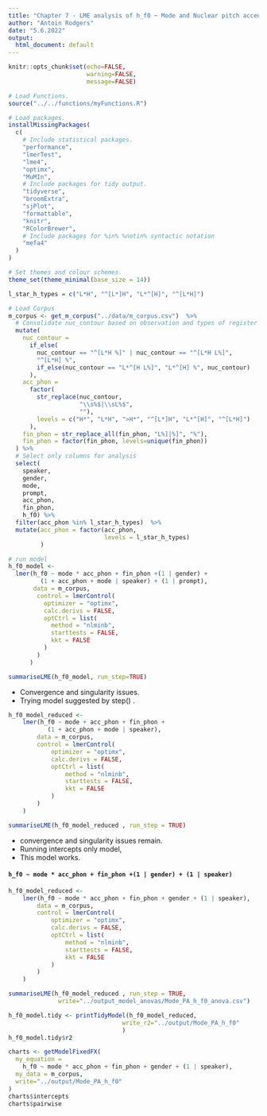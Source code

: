 ```yaml
---
title: "Chapter 7 - LME analysis of h_f0 ~ Mode and Nuclear pitch accents: "
author: "Antoin Rodgers"
date: "5.6.2022"
output:
  html_document: default
---
```


```r
knitr::opts_chunk$set(echo=FALSE,
                      warning=FALSE,
                      message=FALSE)

# Load Functions.
source("../../functions/myFunctions.R") 

# Load packages.
installMissingPackages(
  c(
    # Include statistical packages.
    "performance",
    "lmerTest",
    "lme4",
    "optimx",
    "MuMIn",
    # Include packages for tidy output.
    "tidyverse",
    "broomExtra",
    "sjPlot",
    "formattable",
    "knitr",
    "RColorBrewer",
    # Include packages for %in% %notin% syntactic notation
    "mefa4"
  )
)

# Set themes and colour schemes.
theme_set(theme_minimal(base_size = 14))

```


```r
l_star_h_types = c("L*H", "^[L*]H", "L*^[H]", "^[L*H]")

# Load Corpus
m_corpus <- get_m_corpus("../data/m_corpus.csv")  %>%
  # Consolidate nuc_contour based on observation and types of register shift.
  mutate(
    nuc_contour =
      if_else(
        nuc_contour == "^[L*H %]" | nuc_contour == "^[L*H L%]",
        "^[L*H] %",
        if_else(nuc_contour == "L*^[H L%]", "L*^[H] %", nuc_contour)
      ),
    acc_phon =
      factor(
        str_replace(nuc_contour,
                    "\\s%$|\\sL%$",
                    ""),
        levels = c("H*", "L*H", ">H*", "^[L*]H", "L*^[H]", "^[L*H]")
      ),
    fin_phon = str_replace_all(fin_phon, "L%]|%]", "%"),
    fin_phon = factor(fin_phon, levels=unique(fin_phon))
  ) %>%
  # Select only columns for analysis
  select(
    speaker,
    gender,
    mode,
    prompt,
    acc_phon,
    fin_phon,
    h_f0) %>% 
  filter(acc_phon %in% l_star_h_types)  %>% 
  mutate(acc_phon = factor(acc_phon,
                           levels = l_star_h_types)
         )
```

```r

# run model
h_f0_model <-
  lmer(h_f0 ~ mode * acc_phon + fin_phon +(1 | gender) +
         (1 + acc_phon + mode | speaker) + (1 | prompt),
       data = m_corpus,
        control = lmerControl(
          optimizer = "optimx",
          calc.derivs = FALSE,
          optCtrl = list(
            method = "nlminb",
            starttests = FALSE,
            kkt = FALSE
          )
        )
      )

summariseLME(h_f0_model, run_step=TRUE)
```

-   Convergence and singularity issues.
-   Trying model suggested by step() .

```r

h_f0_model_reduced <-
    lmer(h_f0 ~ mode + acc_phon + fin_phon + 
           (1 + acc_phon + mode | speaker),
        data = m_corpus,
        control = lmerControl(
            optimizer = "optimx",
            calc.derivs = FALSE,
            optCtrl = list(
                method = "nlminb",
                starttests = FALSE,
                kkt = FALSE
            )
        )
    )

summariseLME(h_f0_model_reduced , run_step = TRUE)

```
-   convergence and singularity issues remain.
-   Running intercepts only model, 
-   This model works.

#### `h_f0 ~ mode * acc_phon + fin_phon +(1 | gender) + (1 | speaker)`
```r

h_f0_model_reduced <-
    lmer(h_f0 ~ mode * acc_phon + fin_phon + gender + (1 | speaker),
        data = m_corpus,
        control = lmerControl(
            optimizer = "optimx",
            calc.derivs = FALSE,
            optCtrl = list(
                method = "nlminb",
                starttests = FALSE,
                kkt = FALSE
            )
        )
    )

summariseLME(h_f0_model_reduced , run_step = TRUE,
              write="../output_model_anovas/Mode_PA_h_f0_anova.csv")

```

```r

h_f0_model.tidy <- printTidyModel(h_f0_model_reduced,
                                write_r2="../output/Mode_PA_h_f0"
                                )
h_f0_model.tidy$r2

```

```r

charts <- getModelFixedFX(
  my_equation =
    h_f0 ~ mode * acc_phon + fin_phon + gender + (1 | speaker),
  my_data = m_corpus,
  write="../output/Mode_PA_h_f0"
)
charts$intercepts
charts$pairwise


```
